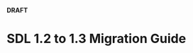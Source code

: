 <!-- pragma section-numbers off -->
<!-- pragma disable-camelcase -->
'''DRAFT'''

= SDL 1.2 to 1.3 Migration Guide =

